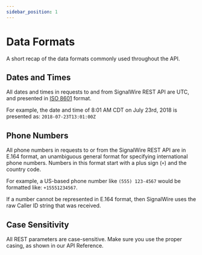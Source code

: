 ```yaml
---
sidebar_position: 1
---
```


# Data Formats

A short recap of the data formats commonly used throughout the API.

## Dates and Times

All dates and times in requests to and from SignalWire REST API are UTC, and presented in [ISO 8601](https://en.wikipedia.org/wiki/ISO_8601) format.

For example, the date and time of 8:01 AM CDT on July 23rd, 2018 is presented as: `2018-07-23T13:01:00Z`

## Phone Numbers

All phone numbers in requests to or from the SignalWire REST API are in E.164 format, an unambiguous general format for specifying international phone numbers. Numbers in this format start with a plus sign (`+`) and the country code.

For example, a US-based phone number like `(555) 123-4567` would be formatted like: `+15551234567`.

If a number cannot be represented in E.164 format, then SignalWire uses the raw Caller ID string that was received.

## Case Sensitivity

All REST parameters are case-sensitive. Make sure you use the proper casing, as shown in our API Reference.
